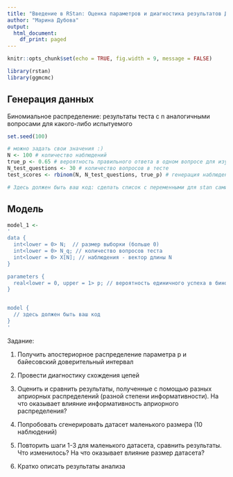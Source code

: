 ```yaml
---
title: "Введение в RStan: Оценка параметров и диагностика результатов ДОМАШНЕЕ ЗАДАНИЕ"
author: "Марина Дубова"
output:
  html_document:
    df_print: paged
---
```


```r
knitr::opts_chunk$set(echo = TRUE, fig.width = 9, message = FALSE)
```

```r
library(rstan)
library(ggmcmc)
```

## Генерация данных

Биномиальное распределение: результаты теста с n аналогичными вопросами для какого-либо испытуемого

```r
set.seed(100)

# можно задать свои значения :)
N <- 100 # количество наблюдений
true_p <- 0.65 # вероятность правильного ответа в одном вопросе для изучаемого испытуемого
N_test_questions <- 30 # количество вопросов в тесте
test_scores <- rbinom(N, N_test_questions, true_p) # генерация наблюдений

# Здесь должен быть ваш код: сделать список с переменными для stan самим

```

## Модель

```r
model_1 <-
'
data {
  int<lower = 0> N;  // размер выборки (больше 0)
  int<lower = 0> N_q; // количество вопросов теста
  int<lower = 0> X[N]; // наблюдения - вектор длины N
}

parameters {
  real<lower = 0, upper = 1> p; // вероятность единичного успеха в биномиальном распределении
}


model {
  // здесь должен быть ваш код
}
'
```


Задание:

1. Получить апостериорное распределение параметра p и байесовский доверительный интервал

2. Провести диагностику схождения цепей

3. Оценить и сравнить результаты, полученные с помощью разных априорных распределений (разной степени информативности). На что оказывает влияние информативность априорного распределения?

4. Попробовать сгенерировать датасет маленького размера (10 наблюдений)

5. Повторить шаги 1-3 для маленького датасета, сравнить результаты. Что изменилось? На что оказывает влияние размер датасета?

6. Кратко описать результаты анализа


